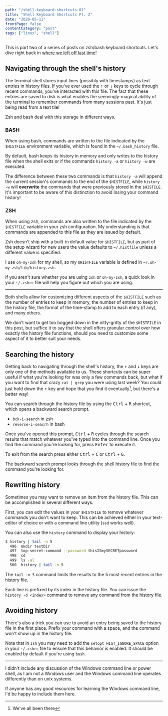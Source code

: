 ```yaml
---
path: "/shell-keyboard-shortcuts-02"
title: "Shell Keyboard Shortcuts Pt. 2"
date: "2020-05-11"
frontPage: false
contentCategory: "post"
tags: ["linux", "shell"]
---
```


This is part two of a series of posts on zsh/bash keyboard shortcuts. Let's dive right back in [where we left off last time](/shell-keyboard-shortcuts-01)!

## Navigating through the shell's history

The terminal shell stores input lines (possibly with timestamps) as text entries in history files. If you've ever used the <kbd>↑</kbd> or <kbd>↓</kbd> keys to cycle through recent commands, you've interacted with this file. The fact that these entries are saved to disk is what enables the seemingly-magical ability of the terminal to remember commands from many sessions past. It's just being read from a text tile!

Zsh and bash deal with this storage in different ways.

### BASH

When using bash, commands are written to the file indicated by the `$HISTFILE` environment variable, which is found in the `~/.bash_history` file.

By default, bash keeps its history in memory and only writes to the history file when the shell exits or if the commands `history -a` or `history -w` are executed.

The difference between these two commands is that `history -a` will append the current session's commands to the end of the `$HISTFILE`, while `history -w` will **overwrite** the commands that were previously stored in the `$HISTILE`. It's important to be aware of this distinction to avoid losing your command history!

### ZSH

When using zsh, commands are also written to the file indicated by the `$HISTFILE` variable in your zsh configuration. My understanding is that commands are appended to this file as they are issued by default.

Zsh doesn't ship with a built-in default value for `$HISTFILE`, but as part of the setup wizard for new users the value defaults to `~/.histfile` unless a different value is specified.

I use `oh-my-zsh` for my shell, so my `$HISTFILE` variable is defined in `~/.oh-my-zsh/lib/history.zsh`.

If you aren't sure whether you are using `zsh` or `oh-my-zsh`, a quick look in your `~/.zshrc` file will help you figure out which you are using.

---

Both shells allow for customizing different aspects of the `$HISTFILE` such as the number of entries to keep in memory, the number of entries to keep in the history file, the format of the time-stamp to add to each entry (if any), and many others.

We don't want to get too bogged down in the nitty-gritty of the `$HISTFILE` in this post, but suffice it to say that the shell offers granular control over how exactly the history file functions, should you need to customize some aspect of it to better suit your needs.

## Searching the history

Getting back to navigating through the shell's history, the <kbd>↑</kbd> and <kbd>↓</kbd> keys are only one of the methods available to us. These shortcuts can be super useful if what you're looking for was only a few commands back, but what if you want to find that crazy `cat | grep` you were using last week? You could just hold down the <kbd>↑</kbd> key and hope that you find it eventually[^1], but there's a better way!

[^1]: We've all been there

You can search through the history file by using the <kbd>Ctrl</kbd> + <kbd>R</kbd> shortcut, which opens a backward search prompt.

- `bck-i-search` in zsh
- `reverse-i-seacrh` in bash

Once you've opened this prompt, <kbd>Ctrl</kbd> + <kbd>R</kbd> cycles through the search results that match whatever you've typed into the command line. Once you find the command you're looking for, press <kbd>Enter</kbd> to execute it.

To exit from the search press either <kbd>Ctrl</kbd> + <kbd>C</kbd> or <kbd>Ctrl</kbd> + <kbd>G</kbd>.

The backward search prompt looks through the shell history file to find the command you're looking for.

## Rewriting history

Sometimes you may want to remove an item from the history file. This can be accomplished in several different ways.

First, you can edit the values in your `$HISTFILE` to remove whatever commands you don't want to keep. This can be achieved either in your text-editor of choice or with a command line utility (`sed` works well).

You can also use the `history` command to display your history:

```bash
$ history | tail -n 5
  496  mkdir testDir
  497  top-secret-command --password thisISmySECRETpassword
  498  cd
  499  ls -al
  500  history | tail -n 5

```

The `tail -n 5` command limits the results to the 5 most recent entries in the history file.

Each line is prefixed by its index in the history file. You can issue the `history -d <index>` command to remove any command from the history file.

## Avoiding history

There's also a trick you can use to avoid an entry being saved to the history file in the first place. Prefix your command with a space, and the command won't show up in the history file.

Note that in `zsh` you may need to add the `setopt HIST_IGNORE_SPACE` option in your `~/.zshrc` file to ensure that this behavior is enabled. It should be enabled by default if you're using `bash`.

---

I didn't include any discussion of the Windows command line or power shell, as I am not a Windows user and the Windows command line operates differently than on unix systems.

If anyone has any good resources for learning the Windows command line, I'd be happy to include them here.
